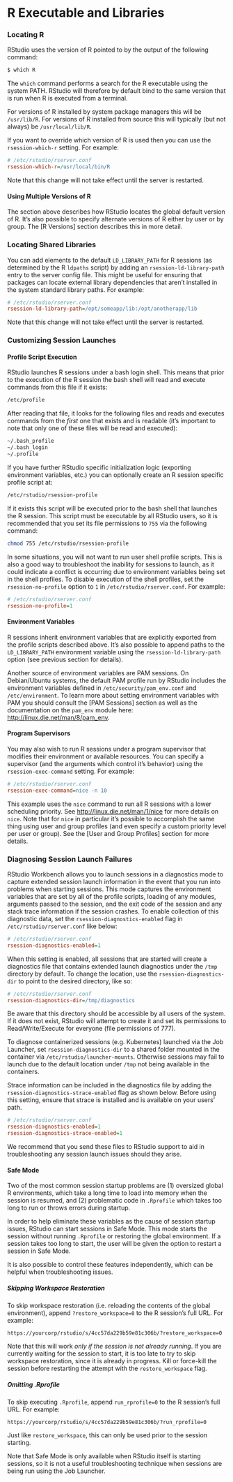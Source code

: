 # R Executable and Libraries

### Locating R

RStudio uses the version of R pointed to by the output of the following command:

```bash
$ which R
```

The `which` command performs a search for the R executable using the system PATH. RStudio will therefore by default bind to the same version that is run when R is executed from a terminal.

For versions of R installed by system package managers this will be `/usr/lib/R`. For versions of R installed from source this will typically (but not always) be `/usr/local/lib/R`.

If you want to override which version of R is used then you can use the `rsession-which-r` setting. For example:

```ini
# /etc/rstudio/rserver.conf
rsession-which-r=/usr/local/bin/R
```

Note that this change will not take effect until the server is restarted.

#### Using Multiple Versions of R {.pro-header}

The section above describes how RStudio locates the global default version of R. It's also possible to specify alternate versions of R either by user or by group. The [R Versions] section describes this in more detail.

### Locating Shared Libraries

You can add elements to the default `LD_LIBRARY_PATH` for R sessions (as determined by the R `ldpaths` script) by adding an `rsession-ld-library-path` entry to the server config file. This might be useful for ensuring that packages can locate external library dependencies that aren't installed in the system standard library paths. For example:

```ini
# /etc/rstudio/rserver.conf
rsession-ld-library-path=/opt/someapp/lib:/opt/anotherapp/lib
```

Note that this change will not take effect until the server is restarted.

### Customizing Session Launches {.pro-header}

#### Profile Script Execution

RStudio launches R sessions under a bash login shell. This means that prior to the execution of the R session the bash shell will read and execute commands  from this file if it exists:

```bash
/etc/profile
```

After reading that file, it looks for the following files and reads and executes commands from the *first* one that exists and is readable (it's important to note that only one of these files will be read and executed):

```bash
~/.bash_profile
~/.bash_login
~/.profile
```

If you have further RStudio specific initialization logic (exporting environment variables, etc.) you can optionally create an R session specific profile script at:

```bash
/etc/rstudio/rsession-profile
```

If it exists this script will be executed prior to the bash shell that launches the R session. This script must be executable by all RStudio users, so it is recommended that you set its file permissions to `755` via the following command:

```bash
chmod 755 /etc/rstudio/rsession-profile
```

In some situations, you will not want to run user shell profile scripts. This is also a good way to troubleshoot the inability for sessions to launch, as it could indicate a conflict is occurring due to environment variables being set in the shell profiles. To disable execution of the shell profiles, set the `rsession-no-profile` option to `1` in `/etc/rstudio/rserver.conf`. For example:

```ini
# /etc/rstudio/rserver.conf
rsession-no-profile=1
```

#### Environment Variables

R sessions inherit environment variables that are explicitly exported from the  profile scripts described above. It's also possible to append paths to the `LD_LIBRARY_PATH` environment variable using the `rsession-ld-library-path` option (see previous section for details).

Another source of environment variables are PAM sessions. On Debian/Ubuntu systems, the default PAM profile run by RStudio includes the environment variables defined in `/etc/security/pam_env.conf` and `/etc/environment`. To learn more about setting environment variables with PAM you should consult the [PAM Sessions] section as well as the documentation on the `pam_env` module here: [http://linux.die.net/man/8/pam_env](http://linux.die.net/man/8/pam_env).

#### Program Supervisors

You may also wish to run R sessions under a program supervisor that modifies their environment or available resources. You can specify a supervisor (and the arguments which control it's behavior) using the `rsession-exec-command` setting. For example:

```ini
# /etc/rstudio/rserver.conf
rsession-exec-command=nice -n 10
```

This example uses the `nice` command to run all R sessions with a lower scheduling priority. See [http://linux.die.net/man/1/nice](http://linux.die.net/man/1/nice) for more details on `nice`. Note that for `nice` in particular it's possible to accomplish the same thing using user and group profiles (and even specify a custom priority level per user or group). See the [User and Group Profiles] section for more details.

### Diagnosing Session Launch Failures {.pro-header}

RStudio Workbench allows you to launch sessions in a diagnostics mode to capture extended session launch information in the event that you run into problems when starting sessions. This mode captures the environment variables that are set by all of the profile scripts, loading of any modules, arguments passed to the session, and the exit code of the session and any stack trace information if the session crashes. To enable collection of this diagnostic data, set the `rsession-diagnostics-enabled` flag in `/etc/rstudio/rserver.conf` like below:

```ini
# /etc/rstudio/rserver.conf
rsession-diagnostics-enabled=1
```

When this setting is enabled, all sessions that are started will create a diagnostics file that contains extended launch diagnostics under the `/tmp` directory by default. To change the location, use the `rsession-diagnostics-dir` to point to the desired directory, like so:

```ini
# /etc/rstudio/rserver.conf
rsession-diagnostics-dir=/tmp/diagnostics
```

Be aware that this directory should be accessible by all users of the system. If it does not exist, RStudio will attempt to create it and set its permissions to Read/Write/Execute for everyone (file permissions of 777).

To diagnose containerized sessions (e.g. Kubernetes) launched via the Job Launcher, set `rsession-diagnostics-dir` to a shared folder mounted in the container via `/etc/rstudio/launcher-mounts`. Otherwise sessions may fail to launch due to the default location under `/tmp` not being available in the containers.

Strace information can be included in the diagnostics file by adding the `rsession-diagnostics-strace-enabled` flag as shown below. Before using this setting, ensure that strace is installed and is available on your users' path.

```ini
# /etc/rstudio/rserver.conf
rsession-diagnostics-enabled=1
rsession-diagnostics-strace-enabled=1
```

We recommend that you send these files to RStudio support to aid in troubleshooting any session launch issues should they arise.

#### Safe Mode

Two of the most common session startup problems are (1) oversized global R environments, which take a long time to load into memory when the session is resumed, and (2) problematic code in `.Rprofile` which takes too long to run or throws errors during startup.

In order to help eliminate these variables as the cause of session startup issues, RStudio can start sessions in Safe Mode. This mode starts the session without running `.Rprofile` or restoring the global environment. If a session takes too long to start, the user will be given the option to restart a session in Safe Mode.

It is also possible to control these features independently, which can be helpful when troubleshooting issues.

##### Skipping Workspace Restoration

To skip workspace restoration (i.e. reloading the contents of the global environment), append `?restore_workspace=0` to the R session's full URL. For example:

    https://yourcorp/rstudio/s/4cc57da229b59e81c306b/?restore_workspace=0

Note that this will work *only if the session is not already running*. If you are currently waiting for the session to start, it is too late to try to skip workspace restoration, since it is already in progress. Kill or force-kill the session before restarting the attempt with the `restore_workspace` flag.

##### Omitting .Rprofile

To skip executing `.Rprofile`, append `run_rprofile=0` to the R session's full URL. For example:

    https://yourcorp/rstudio/s/4cc57da229b59e81c306b/?run_rprofile=0

Just like `restore_workspace`, this can only be used prior to the session starting.

Note that Safe Mode is only available when RStudio itself is starting sessions, so it is not a useful troubleshooting technique when sessions are being run using the Job Launcher.

